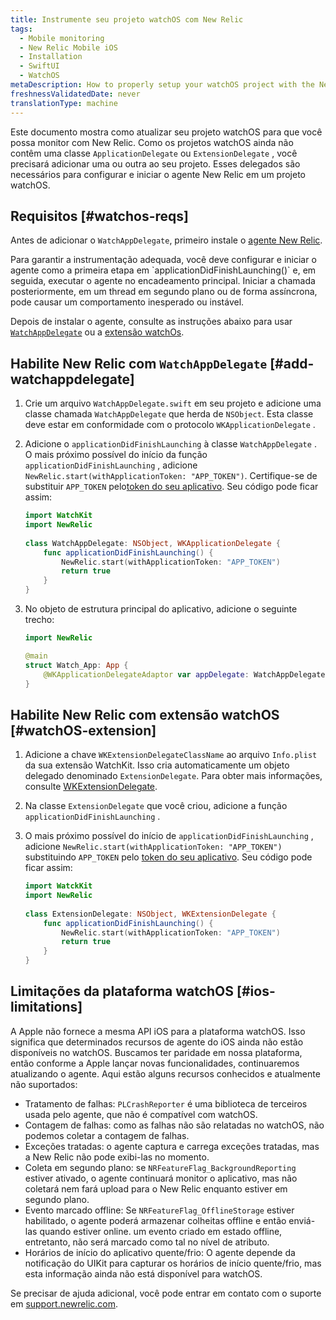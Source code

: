 ```yaml
---
title: Instrumente seu projeto watchOS com New Relic
tags:
  - Mobile monitoring
  - New Relic Mobile iOS
  - Installation
  - SwiftUI
  - WatchOS
metaDescription: How to properly setup your watchOS project with the New Relic agent.
freshnessValidatedDate: never
translationType: machine
---
```


Este documento mostra como atualizar seu projeto watchOS para que você possa monitor com New Relic. Como os projetos watchOS ainda não contêm uma classe `ApplicationDelegate` ou `ExtensionDelegate` , você precisará adicionar uma ou outra ao seu projeto. Esses delegados são necessários para configurar e iniciar o agente New Relic em um projeto watchOS.

## Requisitos [#watchos-reqs]

Antes de adicionar o `WatchAppDelegate`, primeiro instale o [agente New Relic](/docs/mobile-monitoring/new-relic-mobile-ios/installation/spm-installation).

<Callout variant="important">
  Para garantir a instrumentação adequada, você deve configurar e iniciar o agente como a primeira etapa em `applicationDidFinishLaunching()` e, em seguida, executar o agente no encadeamento principal. Iniciar a chamada posteriormente, em um thread em segundo plano ou de forma assíncrona, pode causar um comportamento inesperado ou instável.
</Callout>

Depois de instalar o agente, consulte as instruções abaixo para usar [`WatchAppDelegate`](#add-watchappdelegate) ou a [extensão watchOs](#watchOS-extension).

## Habilite New Relic com `WatchAppDelegate` [#add-watchappdelegate]

1. Crie um arquivo `WatchAppDelegate.swift` em seu projeto e adicione uma classe chamada `WatchAppDelegate` que herda de `NSObject`. Esta classe deve estar em conformidade com o protocolo `WKApplicationDelegate` .

2. Adicione o `applicationDidFinishLaunching` à classe `WatchAppDelegate` . O mais próximo possível do início da função `applicationDidFinishLaunching` , adicione `NewRelic.start(withApplicationToken: "APP_TOKEN")`. Certifique-se de substituir `APP_TOKEN` pelo[token do seu aplicativo](/docs/mobile-apps/viewing-your-application-token). Seu código pode ficar assim:

   ```swift
   import WatchKit
   import NewRelic
       
   class WatchAppDelegate: NSObject, WKApplicationDelegate {
       func applicationDidFinishLaunching() {
           NewRelic.start(withApplicationToken: "APP_TOKEN")
           return true
       }
   }
   ```

3. No objeto de estrutura principal do aplicativo, adicione o seguinte trecho:

   ```swift
   import NewRelic

   @main
   struct Watch_App: App {
       @WKApplicationDelegateAdaptor var appDelegate: WatchAppDelegate
   }
   ```

## Habilite New Relic com extensão watchOS [#watchOS-extension]

1. Adicione a chave `WKExtensionDelegateClassName` ao arquivo `Info.plist` da sua extensão WatchKit. Isso cria automaticamente um objeto delegado denominado `ExtensionDelegate`. Para obter mais informações, consulte [WKExtensionDelegate](https://developer.apple.com/documentation/watchkit/wkextensiondelegate).

2. Na classe `ExtensionDelegate` que você criou, adicione a função `applicationDidFinishLaunching` .

3. O mais próximo possível do início de `applicationDidFinishLaunching` , adicione `NewRelic.start(withApplicationToken: "APP_TOKEN")` substituindo `APP_TOKEN` pelo [token do seu aplicativo](/docs/mobile-apps/viewing-your-application-token). Seu código pode ficar assim:

   ```swift
   import WatckKit
   import NewRelic
       
   class ExtensionDelegate: NSObject, WKExtensionDelegate {
       func applicationDidFinishLaunching() {
           NewRelic.start(withApplicationToken: "APP_TOKEN")
           return true
       }
   }
   ```

## Limitações da plataforma watchOS [#ios-limitations]

A Apple não fornece a mesma API iOS para a plataforma watchOS. Isso significa que determinados recursos de agente do iOS ainda não estão disponíveis no watchOS. Buscamos ter paridade em nossa plataforma, então conforme a Apple lançar novas funcionalidades, continuaremos atualizando o agente. Aqui estão alguns recursos conhecidos e atualmente não suportados:

* Tratamento de falhas: `PLCrashReporter` é uma biblioteca de terceiros usada pelo agente, que não é compatível com watchOS.
* Contagem de falhas: como as falhas não são relatadas no watchOS, não podemos coletar a contagem de falhas.
* Exceções tratadas: o agente captura e carrega exceções tratadas, mas a New Relic não pode exibi-las no momento.
* Coleta em segundo plano: se `NRFeatureFlag_BackgroundReporting` estiver ativado, o agente continuará monitor o aplicativo, mas não coletará nem fará upload para o New Relic enquanto estiver em segundo plano.
* Evento marcado offline: Se `NRFeatureFlag_OfflineStorage` estiver habilitado, o agente poderá armazenar colheitas offline e então enviá-las quando estiver online. um evento criado em estado offline, entretanto, não será marcado como tal no nível de atributo.
* Horários de início do aplicativo quente/frio: O agente depende da notificação do UIKit para capturar os horários de início quente/frio, mas esta informação ainda não está disponível para watchOS.

Se precisar de ajuda adicional, você pode entrar em contato com o suporte em [support.newrelic.com](https://support.newrelic.com).